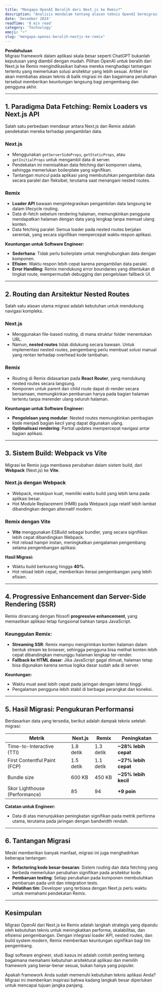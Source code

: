 ```yaml
---
title: "Mengapa OpenAI Beralih dari Next.js ke Remix?"
description: "Analisis mendalam tentang alasan teknis OpenAI bermigrasi dari Next.js ke Remix, serta dampak positifnya pada performa aplikasi dan pengalaman pengembang."
date: 'December 2024'
readTime: '8 min read'
category: 'Technology'
emoji: "⚡"
slug: "mengapa-openai-beralih-nextjs-ke-remix"
---
```


**Pendahuluan**  
Migrasi framework dalam aplikasi skala besar seperti ChatGPT bukanlah keputusan yang diambil dengan mudah. Pilihan OpenAI untuk beralih dari Next.js ke Remix mengindikasikan bahwa mereka menghadapi tantangan tertentu yang memerlukan solusi arsitektur yang lebih sesuai. Artikel ini akan membahas alasan teknis di balik migrasi ini dan bagaimana perubahan tersebut memberikan keuntungan langsung bagi pengembang dan pengguna akhir.

---

## 1. Paradigma Data Fetching: Remix Loaders vs Next.js API

Salah satu perbedaan mendasar antara Next.js dan Remix adalah pendekatan mereka terhadap pengambilan data.

### Next.js
- Menggunakan `getServerSideProps`, `getStaticProps`, atau `getInitialProps` untuk mengambil data di server.
- Pendekatan ini memisahkan data fetching dari komponen utama, sehingga memerlukan boilerplate yang signifikan.
- Tantangan muncul pada aplikasi yang membutuhkan pengambilan data secara paralel dan fleksibel, terutama saat menangani nested routes.

### Remix
- **Loader API** bawaan mengintegrasikan pengambilan data langsung ke dalam lifecycle routing.
- Data di-fetch sebelum rendering halaman, memungkinkan pengguna mendapatkan halaman dengan data yang lengkap tanpa memuat ulang konten.
- Data fetching paralel: Semua loader pada nested routes berjalan serentak, yang secara signifikan mempercepat waktu respon aplikasi.

**Keuntungan untuk Software Engineer:**
- **Sederhana**: Tidak perlu boilerplate untuk menghubungkan data dengan komponen.
- **Efisien**: Waktu respon lebih cepat karena pengambilan data paralel.
- **Error Handling**: Remix mendukung error boundaries yang ditentukan di tingkat route, mempermudah debugging dan pengelolaan fallback UI.

---

## 2. Routing dan Arsitektur Nested Routes

Salah satu alasan utama migrasi adalah kebutuhan untuk mendukung navigasi kompleks.

### Next.js
- Menggunakan file-based routing, di mana struktur folder menentukan URL.
- Namun, **nested routes** tidak didukung secara bawaan. Untuk implementasi nested routes, pengembang perlu membuat solusi manual yang rentan terhadap overhead kode tambahan.

### Remix
- Routing di Remix didasarkan pada **React Router**, yang mendukung nested routes secara langsung.
- Komponen untuk parent dan child route dapat di-render secara bersamaan, memungkinkan pembaruan hanya pada bagian halaman tertentu tanpa merender ulang seluruh halaman.

**Keuntungan untuk Software Engineer:**
- **Pengelolaan yang modular**: Nested routes memungkinkan pembagian kode menjadi bagian kecil yang dapat digunakan ulang.
- **Optimalisasi rendering**: Partial updates mempercepat navigasi antar bagian aplikasi.

---

## 3. Sistem Build: Webpack vs Vite

Migrasi ke Remix juga membawa perubahan dalam sistem build, dari **Webpack** (Next.js) ke **Vite**.

### Next.js dengan Webpack
- Webpack, meskipun kuat, memiliki waktu build yang lebih lama pada aplikasi besar.
- Hot Module Replacement (HMR) pada Webpack juga relatif lebih lambat dibandingkan dengan alternatif modern.

### Remix dengan Vite
- **Vite** menggunakan ESBuild sebagai bundler, yang secara signifikan lebih cepat dibandingkan Webpack.
- Hot reload hampir instan, meningkatkan pengalaman pengembang selama pengembangan aplikasi.

**Hasil Migrasi:**
- Waktu build berkurang hingga **40%**.
- Hot reload lebih cepat, memberikan iterasi pengembangan yang lebih efisien.

---

## 4. Progressive Enhancement dan Server-Side Rendering (SSR)

Remix dirancang dengan filosofi **progressive enhancement**, yang memastikan aplikasi tetap fungsional bahkan tanpa JavaScript.

### Keunggulan Remix:
- **Streaming SSR**: Remix mampu mengirimkan konten halaman dalam bentuk stream ke browser, sehingga pengguna bisa melihat konten lebih cepat dibandingkan menunggu halaman lengkap ter-render.
- **Fallback ke HTML dasar**: Jika JavaScript gagal dimuat, halaman tetap bisa digunakan karena semua logika dasar sudah ada di server.

**Keuntungan:**
- Waktu muat awal lebih cepat pada jaringan dengan latensi tinggi.
- Pengalaman pengguna lebih stabil di berbagai perangkat dan koneksi.

---

## 5. Hasil Migrasi: Pengukuran Performansi

Berdasarkan data yang tersedia, berikut adalah dampak teknis setelah migrasi:

<table>
  <thead>
    <tr>
      <th><strong>Metrik</strong></th>
      <th><strong>Next.js</strong></th>
      <th><strong>Remix</strong></th>
      <th><strong>Peningkatan</strong></th>
    </tr>
  </thead>
  <tbody>
    <tr>
      <td>Time-to-Interactive (TTI)</td>
      <td>1.8 detik</td>
      <td>1.3 detik</td>
      <td><strong>~28% lebih cepat</strong></td>
    </tr>
    <tr>
      <td>First Contentful Paint (FCP)</td>
      <td>1.5 detik</td>
      <td>1.1 detik</td>
      <td><strong>~27% lebih cepat</strong></td>
    </tr>
    <tr>
      <td>Bundle size</td>
      <td>600 KB</td>
      <td>450 KB</td>
      <td><strong>~25% lebih kecil</strong></td>
    </tr>
    <tr>
      <td>Skor Lighthouse (Performance)</td>
      <td>85</td>
      <td>94</td>
      <td><strong>+9 poin</strong></td>
    </tr>
  </tbody>
</table>

**Catatan untuk Engineer:**
- Data di atas menunjukkan peningkatan signifikan pada metrik performa utama, terutama pada jaringan dengan bandwidth rendah.

---

## 6. Tantangan Migrasi

Meski memberikan banyak manfaat, migrasi ini juga menghadirkan beberapa tantangan:
- **Refactoring kode besar-besaran**: Sistem routing dan data fetching yang berbeda memerlukan perubahan signifikan pada arsitektur kode.
- **Pembaruan testing**: Setiap perubahan pada komponen membutuhkan pembaruan pada unit dan integration tests.
- **Pelatihan tim**: Developer yang terbiasa dengan Next.js perlu waktu untuk memahami pendekatan Remix.

---

## Kesimpulan

Migrasi OpenAI dari Next.js ke Remix adalah langkah strategis yang dipandu oleh kebutuhan teknis untuk meningkatkan performa, skalabilitas, dan efisiensi pengembangan. Dengan integrasi loader API, nested routes, dan build system modern, Remix memberikan keuntungan signifikan bagi tim pengembang.

Bagi software engineer, studi kasus ini adalah contoh penting tentang bagaimana memahami kebutuhan arsitektural aplikasi dan memilih framework yang benar-benar sesuai, bukan hanya yang populer.

Apakah framework Anda sudah memenuhi kebutuhan teknis aplikasi Anda? Migrasi ini memberikan inspirasi bahwa kadang langkah besar diperlukan untuk mencapai tujuan jangka panjang.
